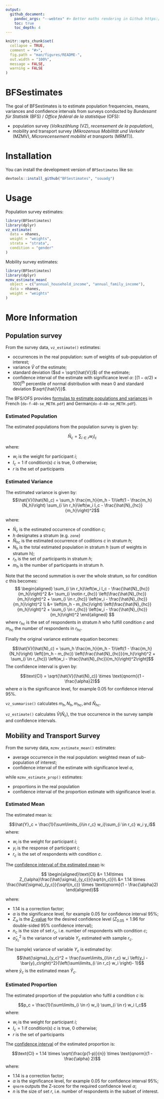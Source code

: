 ```yaml
---
output: 
  github_document:
    pandoc_args: "--webtex" #> Better maths rendering in Github https://github.com/rstudio/rmarkdown/issues/1886
    toc: true
    toc_depth: 4
---
```


<!-- README.md is generated from README.Rmd. Please edit that file -->

```r
knitr::opts_chunk$set(
  collapse = TRUE,
  comment = "#>",
  fig.path = "man/figures/README-",
  out.width = "100%",
  message = FALSE,
  warning = FALSE
)
```

# BFSestimates

The goal of BFSestimates is to estimate population frequencies, means, variances and confidence intervals from surveys conducted by *Bundesamt für Statistik* (BFS) / *Office fédéral de la statistique* (OFS):

- population survey (*Volkszählung* (VZ), *recensement de la population*),
- mobility and transport survey (*Mikrozensus Mobilität und Verkehr* (MZMV), *Microrecensement mobilité et transports* (MRMT)).

# Installation

You can install the development version of `BFSestimates` like so:

```r
devtools::install_github("BFSestimates", "souadg")
```

# Usage

Population survey estimates:
```r
library(BFSestimates)
library(dplyr)
vz_estimate(
  data = nhanes,
  weight = "weights",
  strata = "strata",
  condition = "gender"
)
```

Mobility survey estimates:
```r
library(BFSestimates)
library(dplyr)
mzmv_estimate_mean(
  object = c("annual_household_income", "annual_family_income"),
  data = nhanes,
  weight = "weights"
)
```


# More Information

## Population survey


From the survey data, `vz_estimate()` estimates:

- occurrences in the real population: sum of weights of sub-population of interest;
- variance $\hat V$ of the estimate; 
- standard deviation ($sd = \sqrt{\hat{V}}$) of the estimate;
- confidence interval of the estimate with significance level $\alpha$: $\left[(1 - \alpha/2)\times 100\right]^{\text{th}}$ percentile of normal distribution with mean $0$ and standard deviation $\sqrt{\hat{V}}$.

The BFS/OFS provides [formulas to estimate populations and variances](https://portal.collab.admin.ch/sites/317-SE-CUG) in French (`do-f-40-se_METH.pdf`) and German(`do-d-40-se_METH.pdf`).

### Estimated Population

The estimated populations from the population survey is given by:

$$\hat{N}_c = \sum_{i \in r} w_i I_c$$

where:

- $w_i$ is the weight for participant $i$;
- $I_c = 1$ if condition(s) $c$ is true, 0 otherwise;
- $r$ is the set of participants

### Estimated Variance

The estimated variance is given by:
$$\hat{V}(\hat{N}_c) = \sum_h \frac{m_h}{m_h - 1}\left(1 - \frac{m_h}{N_h}\right) \sum_{i \in r_h}\left(w_i I_c - \frac{\hat{N}_{hc}}{m_h}\right)^2$$

where:

- $\hat{N}_c$ is the estimated occurrence of condition $c$;
- $h$ designates a stratum (e.g. `zone`)
- $\hat{N}_{hc}$ is the estimated occurrence of coditions $c$ in stratum $h$;
- $N_h$ is the total estimated population in stratum $h$ (sum of weights in stratum h);
- $r_h$ is the set of participants in stratum $h$;
- $m_h$ is the number of participants in stratum $h$.

Note that the second summation is over the whole stratum, so for condition $c$ this becomes:
$$
\begin{aligned}
\sum_{i \in r_h}\left(w_i I_c - \frac{\hat{N}_{hc}}{m_h}\right)^2 &=
\sum_{i \notin r_{hc}} \left(\frac{\hat{N}_{hc}}{m_h}\right)^2 + \sum_{i \in r_{hc}} \left(w_i - \frac{\hat{N}_{hc}}{m_h}\right)^2 \\
&= \left(m_h - m_{hc}\right) \left(\frac{\hat{N}_{hc}}{m_h}\right)^2  + \sum_{i \in r_{hc}} \left(w_i - \frac{\hat{N}_{hc}}{m_h}\right)^2
\end{aligned}
$$
where $r_{hc}$ is the set of respondents in stratum $h$ who fulfill condition $c$ and $m_{hc}$ the number of respondents in $r_{hc}$.

Finally the original variance estimate equation becomes:

$$\hat{V}(\hat{N}_c) = \sum_h \frac{m_h}{m_h - 1}\left(1 - \frac{m_h}{N_h}\right) \left[(m_h - m_{hc}) \left(\frac{\hat{N}_{hc}}{m_h}\right)^2  + \sum_{i \in r_{hc}} \left(w_i - \frac{\hat{N}_{hc}}{m_h}\right)^2\right]$$
The confidence interval is given by:

$$\text{CI} = \sqrt{\hat{V}(\hat{N}_c)} \times \text{qnorm}(1 - \frac{\alpha}2)$$
where $\alpha$ is the significance level, for example 0.05 for confidence interval 95%.

`vz_summarise()` calculates $m_h, N_h, m_{hc}, \text{and } \hat{N}_{hc}$. 

`vz_estimate()` calculates $\hat{V}(\hat{N}_c)$, the true occurrence in the survey sample and confidence intervals.

## Mobility and Transport Survey

From the survey data, `mzmv_estimate_mean()` estimates:

- average occurrence in the real population: weighted mean of sub-population of interest;
- confidence interval of the estimate with significance level $\alpha$,

while `mzmv_estimate_prop()` estimates:

- proportions in the real population
- confidence interval of the proportion estimate with significance level $\alpha$.

### Estimated Mean

The estimated mean is:

$$\hat{Y}_c = \frac{1}{\sum\limits_{i\in r_c} w_i}\sum_{i \in r_c} w_i y_i$$
where:

- $w_i$ is the weight for participant $i$;
- $y_i$ is the response of participant $i$;
- $r_c$ is the set of respondents with condition $c$.

The [confidence interval of the estimated mean](https://www.bfs.admin.ch/bfs/fr/home/statistiques/mobilite-transports/enquetes/mzmv.assetdetail.4262242.html) is:

$$
\begin{aligned}\text{CI} &= 
1.14\times Z_{\alpha}\frac{\hat{\sigma}_{y_c}}{\sqrt{n_c}}\\
&= 1.14 \times \frac{\hat{\sigma}_{y_c}}{\sqrt{n_c}} \times \text{qnorm}(1 - \frac{\alpha}2)
\end{aligned}$$

where:

- 1.14 is a correction factor; 
- $\alpha$ is the significance level, for example 0.05 for confidence interval 95%;
- $Z_{\alpha}$ is the [Z-value](https://www.z-table.com/) for the desired confidence level ($Z_{0.05} = 1.96$ for double-sided 95% confidence interval);
- $n_c$ is the size of set $r_c$, i.e. number of respondents with condition $c$;
- $\hat{\sigma}_{y_c}^2$ is the variance of variable $Y_c$ estimated with sample $r_c$. 

The (sample) variance of variable $Y_c$ is estimated by:
$$\hat{\sigma}_{y_c}^2 = \frac{\sum\limits_{i\in r_c} w_i \left(y_i - \bar{y}_c\right)^2}{\left(\sum\limits_{i \in r_c} w_i \right)- 1}$$
where $\bar{y}_c$ is the estimated mean $\hat{Y}_c$.

### Estimated Proportion

The estimated proportion of the population who fulfil a condition $c$ is:

$$p_c = \frac{1}{\sum\limits_{i \in r} w_i} \sum_{i \in r} w_i I_c$$
where:

- $w_i$ is the weight for participant $i$;
- $I_c = 1$ if condition(s) $c$ is true, 0 otherwise;
- $r$ is the set of participants

The [confidence interval](https://www.bfs.admin.ch/bfs/fr/home/statistiques/mobilite-transports/enquetes/mzmv.assetdetail.4262242.html) of the estimated proportion is:

$$\text{CI} = 1.14 \times \sqrt{\frac{p(1-p)}{n}} \times \text{qnorm}(1 - \frac{\alpha} 2)$$
where:

- 1.14 is a correction factor; 
- $\alpha$ is the significance level, for example 0.05 for confidence interval 95%;
- `qnorm` outputs the Z-score for the required confidence level $\alpha$;
- $n$ is the size of set $r$, i.e. number of respondents in the subset of interest.

